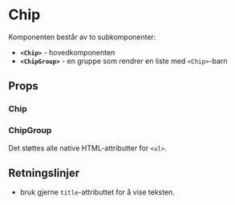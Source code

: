 
<Meta of={ChipStories} />

# Chip

<ComponentLinkRow
  docsHref="https://design.domstol.no/987b33f71/p/54a74c-chip"
  figmaHref="https://www.figma.com/file/ewqSDmkgqDQ5PyOsRp4V5b/?node-id=7788%3A148018"
  githubHref="https://github.com/domstolene/designsystem/tree/main/packages/components/src/components/Chip"
  storybookHref="https://domstolene.github.io/designsystem/?path=/story/dds-components-components-chip--default"
/>

Komponenten består av to subkomponenter:

- **`<Chip>`** - hovedkomponenten
- **`<ChipGroup>`** - en gruppe som rendrer en liste med `<Chip>`-barn

## Props

### Chip

<Canvas of={ChipStories.Preview} />
<Controls of={ChipStories.Preview} />

### ChipGroup

<Canvas of={ChipGroupStories.Preview} />

Det støttes alle native HTML-attributter for `<ul>`.

## Retningslinjer

- bruk gjerne `title`-attributtet for å vise teksten.
